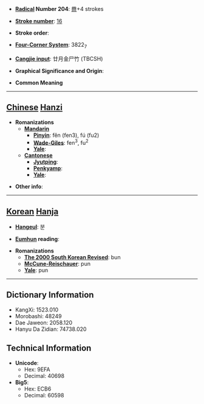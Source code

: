 * '''[[Wiktionary:Chinese radical index| Radical]] Number 204''': [[Wiktionary:Chinese radical index 黹|黹]]+4 strokes

* '''[[Wiktionary:Chinese total strokes index|Stroke number]]''': [[Wiktionary:Chinese total strokes index 16|16]]

* '''Stroke order''': 

* '''[[Wiktionary:Chinese four corner index|Four-Corner System]]''': 3822<sub>7</sub>

* '''[[Wiktionary:Chinese Cangjie index|Cangjie input]]''': 廿月金尸竹 (TBCSH)

* '''Graphical Significance and Origin''': 

* '''Common Meaning'''

----

== [[Chinese]] [[Hanzi]] ==

* '''Romanizations'''
** '''[[Mandarin]]'''
*** '''[[Pinyin]]''': fěn (fen3), fú (fu2)
*** '''[[Wade-Giles]]''': fen<sup>3</sup>, fu<sup>2</sup>
*** '''[[Yale]]''': 
** '''[[Cantonese]]'''
*** '''[[Jyutping]]''':
*** '''[[Penkyamp]]''': 
*** '''[[Yale]]''': 

* '''Other info''': 

----

== [[Korean]] [[Hanja]] ==

* '''[[Hangeul]]''': 분

* '''[[Eumhun]] reading''': 

* '''Romanizations'''
** '''[[The 2000 South Korean Revised Romanization|The 2000 South Korean Revised]]''': bun
** '''[[McCune-Reischauer]]''': pun
** '''[[Yale]]''': pun

----

== Dictionary Information ==

* KangXi: 1523.010
* Morobashi: 48249
* Dae Jaweon: 2058.120
* Hanyu Da Zidian: 74738.020

== Technical Information ==

* '''Unicode''':
** Hex: 9EFA
** Decimal: 40698
* '''Big5''':
** Hex: ECB6
** Decimal: 60598